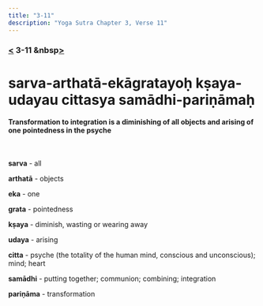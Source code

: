 ```yaml
---
title: "3-11"
description: "Yoga Sutra Chapter 3, Verse 11"
---
```


### [<](/Chapter-3/3-10/) 3-11 &nbsp[>](/Chapter-3/3-12/)

# sarva-arthatā-ekāgratayoḥ kṣaya-udayau cittasya samādhi-pariṇāmaḥ

#### Transformation to integration is a diminishing of all objects and arising of one pointedness in the psyche

<br />

**sarva** - all

**arthatā** - objects

**eka** - one

**grata** - pointedness

**kṣaya** - diminish, wasting or wearing away

**udaya** - arising

**citta** - psyche (the totality of the human mind, conscious and unconscious); mind; heart

**samādhi** - putting together; communion; combining; integration

**pariṇāma** - transformation

<br />
